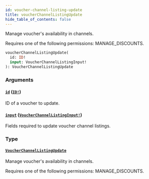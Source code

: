 ```yaml
---
id: voucher-channel-listing-update
title: voucherChannelListingUpdate
hide_table_of_contents: false
---
```


Manage voucher's availability in channels.

Requires one of the following permissions: MANAGE_DISCOUNTS.

```graphql
voucherChannelListingUpdate(
  id: ID!
  input: VoucherChannelListingInput!
): VoucherChannelListingUpdate
```

### Arguments

#### [`id`](#) ([`ID!`](../../../developer/api-reference/scalars/id))

ID of a voucher to update.

#### [`input`](#) ([`VoucherChannelListingInput!`](../../../developer/api-reference/inputs/voucher-channel-listing-input))

Fields required to update voucher channel listings.

### Type

#### [`VoucherChannelListingUpdate`](../../../developer/api-reference/objects/voucher-channel-listing-update)

Manage voucher's availability in channels.

Requires one of the following permissions: MANAGE_DISCOUNTS.
